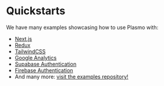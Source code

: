 # Quickstarts

We have many examples showcasing how to use Plasmo with:

- [Next.js](/quickstarts/with-nextjs)
- [Redux](/quickstarts/with-redux)
- [TailwindCSS](/quickstarts/with-tailwindcss)
- [Google Analytics](/quickstarts/with-google-analytics)
- [Supabase Authentication](https://github.com/PlasmoHQ/examples/tree/main/with-supabase)
- [Firebase Authentication](https://github.com/PlasmoHQ/examples/tree/main/with-firebase-auth)
- And many more: [visit the examples repository!](https://github.com/PlasmoHQ/examples)
